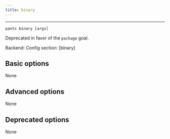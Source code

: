 ```yaml
---
title: binary
---
```



---

```
pants binary [args]
```

Deprecated in favor of the `package` goal.

Backend: <span className="color--primary"></span>
Config section: <span className="color--primary">[binary]</span>

<span className={styles.options}>

## Basic options

None

## Advanced options

None

## Deprecated options

None


</span>